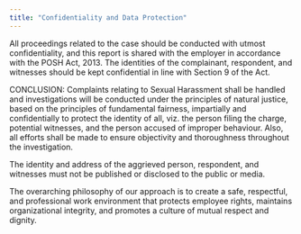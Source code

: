 ```yaml
---
title: "Confidentiality and Data Protection"
---
```


All proceedings related to the case should be conducted with utmost confidentiality, and this report is shared with the employer in accordance with the POSH Act, 2013. The identities of the complainant, respondent, and witnesses should be kept confidential in line with Section 9 of the Act.

CONCLUSION: Complaints relating to Sexual Harassment shall be handled and investigations will be conducted under the principles of natural justice, based on the principles of fundamental fairness, impartially and confidentially to protect the identity of all, viz. the person filing the charge, potential witnesses, and the person accused of improper behaviour. Also, all efforts shall be made to ensure objectivity and thoroughness throughout the investigation.

The identity and address of the aggrieved person, respondent, and witnesses must not be published or disclosed to the public or media.

The overarching philosophy of our approach is to create a safe, respectful, and professional work environment that protects employee rights, maintains organizational integrity, and promotes a culture of mutual respect and dignity.